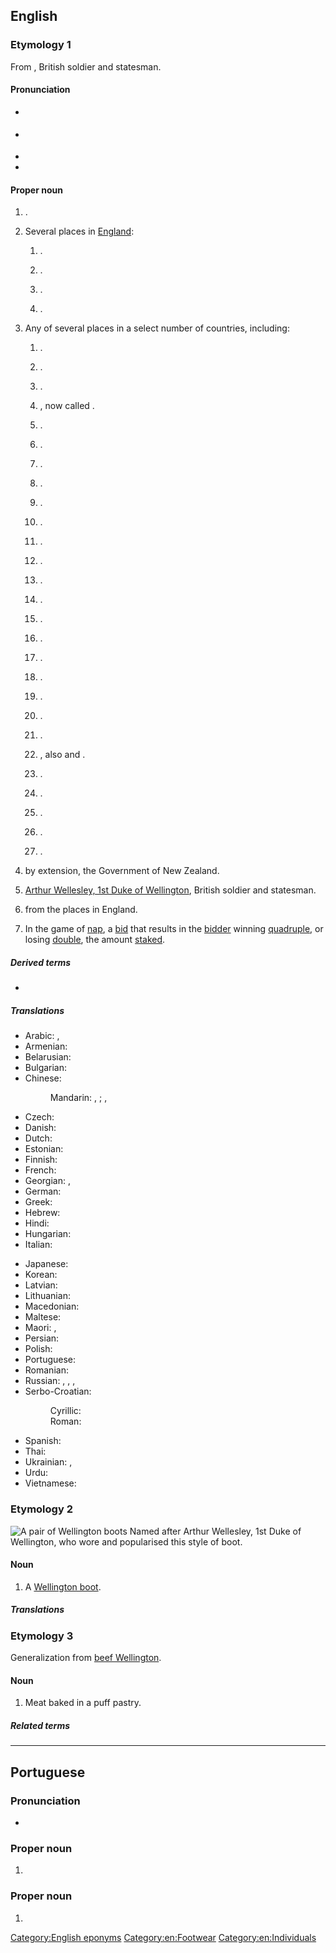 {{also|wellington}}
==English==
{{wikipedia|dab=Wellington (disambiguation)}}

===Etymology 1===
From {{w|Arthur Wellesley, 1st Duke of Wellington}}, British soldier and statesman.

====Pronunciation====
* {{a|RP|GA}} {{IPA|en|/ˈwɛlɪŋtən/}}
* {{a|GNZ}} {{IPA|en|/ˈwelɘŋtɘn/}}
* {{audio|en|En-au-Wellington.ogg|Audio (AU)}}
* {{hyphenation|en|Wel|ling|ton}}

====Proper noun====
{{en-proper noun}}

# {{place|en|capital city|c/New Zealand}}.
# Several places in [[England]]:
## {{place|en|village|co/Herefordshire|cc/England}} {{q|[[OS]] grid ref SO4948}}.
## {{place|en|market town|bor/Telford and Wrekin|co/Shropshire|cc/England}} {{q|OS grid ref SJ6511}}.
## {{place|en|market town|dist/Somerset West and Taunton|co/Somerset|cc/England}} {{q|OS grid ref ST1320}}.
## {{place|en|locality|near|vill/Gosforth|bor/Copeland|co/Cumbria|cc/England}} {{q|OS grid ref NY0704}}.
# Any of several places in a select number of countries, including:
## {{place|en|town|co/Sumner County|s/New South Wales|c/Australia}}.
## {{place|en|tiny township|s/South Australia}}.
## {{place|en|neighborhood|city/Nanaimo|p/British Columbia|c/Canada}}.
## {{place|en|A former name of a small incorporated fishing and lumbering <<village>> in <<isl/Newfoundland>>, <<p/Newfoundland and Labrador>>, <<c/Canada>>}}, now called {{w|Dover, Newfoundland and Labrador|Dover}}.
## {{place|en|community|rmun/Halifax|p/Nova Scotia|c/Canada|;|suburb|city/Halifax}}.
## {{place|en|community|distmun/Yarmouth|co/Yarmouth County|p/Nova Scotia|c/Canada}}.
## {{place|en|community|co/Queens County|p/Nova Scotia|c/Canada}}.
## {{place|en|municipality|co/Prince County|p/Prince Edward Island|c/Canada}}.
## {{place|en|unincorporated place/and/community|co/Prince Edward County|p/Ontario|c/Canada}}.
## {{place|en|residential neighbourhood|city/Edmonton|p/Alberta|c/Canada}}.
## {{place|en|town|dist/The Nilgiris|s/Tamil Nadu|c/India}}.
## {{place|en|town|in the|p/Western Cape|c/South Africa}}.
## {{place|en|unincorporated community|co/Calhoun County|s/Alabama|c/USA}}.
## {{place|en|statutory town|co/Larimer County|s/Colorado|c/USA}}.
## {{place|en|village|co/Palm Beach County|s/Florida|c/USA}}.
## {{place|en|village|twp/Lovejoy Township|co/Iroquois County|s/Florida|c/USA}}.
## {{place|en|city/county seat|co/Sumner County|s/Kansas|c/USA}}.
## {{place|en|home rule city|co/Jefferson County|s/Kentucky|c/USA|;|suburb|city/Louisville}}.
## {{place|en|unincorporated community|co/Menifee County|s/Kentucky|c/USA}}.
## {{place|en|small city|co/Piscataquis County|s/Maine|c/USA}}.
## {{place|en|unincorporated community|co/Gogebic County|s/Michigan|c/USA}}.
## {{place|en|unincorporated community|co/Lyon County|s/Nevada|c/USA}}, also {{w|Wellingtons, Nevada|Wellingtons}} and {{w|Wellingtons Station, Nevada|Wellingtons Station}}.
## {{place|en|village|co/Lorain County|s/Ohio|c/USA}}.
## {{place|en|city/county seat|co/Collingsworth County|s/Texas|c/USA}}.
## {{place|en|small city|co/Carbon County|s/Utah|c/USA}}.
## {{place|en|ghost town/and/railroad community|co/King County|s/Washington|c/USA}}.
## {{place|en|small town|co/Monroe County|s/Wisconsin|c/USA}}.
# {{lb|en|New Zealand politics|slang}} by extension, the Government of New Zealand.
# [[w:Arthur Wellesley, 1st Duke of Wellington|Arthur Wellesley, 1st Duke of Wellington]], British soldier and statesman.
# {{surname|en|[[habitational]]|from=Old English|dot=}} from the places in England.
# {{lb|en|card games}} In the game of [[nap]], a [[bid]] that results in the [[bidder]] winning [[quadruple]], or losing [[double]], the amount [[stake]]d.

=====Derived terms=====
* {{l|en|Wellington County}}

=====Translations=====
{{trans-top|capital of New Zealand}}
* Arabic: {{t|ar|وِيلِنْجْتُون|m|tr=wilingtūn}}, {{t|ar|وِيلِينْغْتُون|m|tr=wilinḡtūn}}
* Armenian: {{t|hy|Վելինգտոն}}
* Belarusian: {{t|be|Велінгто́н|m}}
* Bulgarian: {{t|bg|Уе́лингтън|m}}
* Chinese:
*: Mandarin: {{t+|cmn|威靈頓}}, {{t+|cmn|威灵顿|tr=Wēilíngdùn}}; {{t+|cmn|惠靈頓}}, {{t+|cmn|惠灵顿|tr=Huìlíngdùn}}
* Czech: {{t+|cs|Wellington|m}}
* Danish: {{t|da|Wellington}}
* Dutch: {{t+|nl|Wellington}}
* Estonian: {{t+|et|Wellington}}
* Finnish: {{t+|fi|Wellington}}
* French: {{t+|fr|Wellington}}
* Georgian: {{t|ka|ველინგტონი}}, {{t|ka|უელინგტონი}}
* German: {{t+|de|Wellington|n}}
* Greek: {{t+|el|Ουέλλινγκτον}}
* Hebrew: {{t|he|ולינגטון}}
* Hindi: {{t|hi|वेलिंग्टन}}
* Hungarian: {{t+|hu|Wellington}}
* Italian: {{t+|it|Wellington}}
{{trans-mid}}
* Japanese: {{t|ja|ウェリントン|tr=Werinton}}
* Korean: {{t|ko|^웰링턴}}
* Latvian: {{t|lv|Velingtona|f}}
* Lithuanian: {{t|lt|Velingtonas|m}}
* Macedonian: {{t|mk|Ве́лингтон|m}}
* Maltese: {{t|mt|Wellington}}
* Maori: {{t|mi|Te Whanganui-a-Tara}}, {{t|mi|Poneke}}
* Persian: {{t|fa|ولینگتون}}
* Polish: {{t+|pl|Wellington}}
* Portuguese: {{t|pt|Wellington|f}}
* Romanian: {{t+|ro|Wellington}}
* Russian: {{t|ru|Ве́ллингтон|m}}, {{t|ru|Веллингто́н|m}}, {{t|ru|Уэ́ллингтон|m}}, {{t|ru|Уэ́ллингтон|m}}
* Serbo-Croatian:
*: Cyrillic: {{t|sh|Велингтон|m}}
*: Roman: {{t|sh|Wellington|m}}
* Spanish: {{t+|es|Wellington|m}}
* Thai: {{t|th|เวลลิงตัน}}
* Ukrainian: {{t|uk|Ве́ллінгтон|m}}, {{t|uk|Веллінгто́н|m}}
* Urdu: {{t|ur|ویلنگٹن}}
* Vietnamese: {{t|vi|Wellington}}
{{trans-bottom}}

===Etymology 2===
[[File:Wellies.jpg|thumb|upright|A pair of Wellington boots]]
Named after Arthur Wellesley, 1st Duke of Wellington, who wore and popularised this style of boot.

====Noun====
{{en-noun}}

# A [[Wellington boot]].

=====Translations=====
{{trans-see|Wellington boot}}

===Etymology 3===
Generalization from [[beef Wellington]].

====Noun====
{{en-noun}}

# Meat baked in a puff pastry.

=====Related terms=====
{{rel4|en
|beef Wellington
|lamb Wellington
|salmon Wellington
|sausage Wellington}}

[[Category:English eponyms]]
[[Category:en:Footwear]]
[[Category:en:Individuals]]

----

==Portuguese==

===Pronunciation===
* {{a|Brazil}} {{IPA|pt|/ˈwɛ.lĩ.tõ/}}

===Proper noun===
{{pt-proper noun|f}}

# {{place|pt|capital city|c/New Zealand|t1=Wellington}}

===Proper noun===
{{pt-proper noun|m}}

# {{given name|pt|male}}